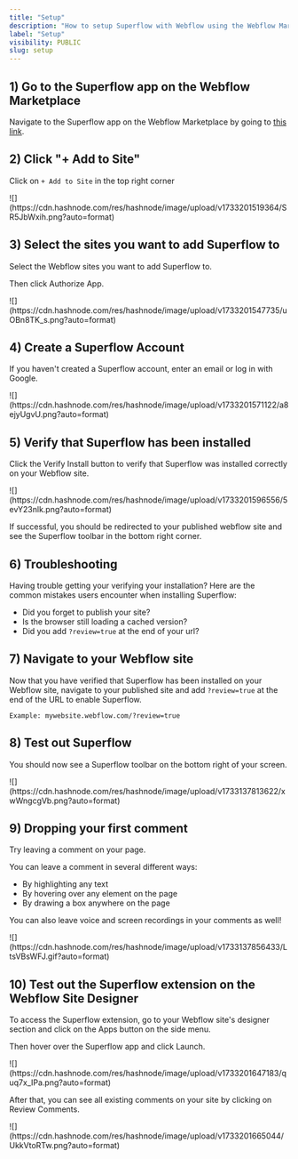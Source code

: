 ```yaml
---
title: "Setup"
description: "How to setup Superflow with Webflow using the Webflow Marketplace Integration"
label: "Setup"
visibility: PUBLIC
slug: setup
---
```



## 1) Go to the Superflow app on the Webflow Marketplace

Navigate to the Superflow app on the Webflow Marketplace by going to [this link](https://webflow.com/apps/detail/superflow?category=productivity-language).

## 2) Click "+ Add to Site"

Click on `+ Add to Site` in the top right corner

<Frame>
![](https://cdn.hashnode.com/res/hashnode/image/upload/v1733201519364/SR5JbWxih.png?auto=format)
</Frame>

## 3) Select the sites you want to add Superflow to

Select the Webflow sites you want to add Superflow to.

Then click Authorize App.

<Frame>
![](https://cdn.hashnode.com/res/hashnode/image/upload/v1733201547735/uOBn8TK_s.png?auto=format)
</Frame>

## 4) Create a Superflow Account

If you haven't created a Superflow account, enter an email or log in with Google.

<Frame>
![](https://cdn.hashnode.com/res/hashnode/image/upload/v1733201571122/a8ejyUgvU.png?auto=format)
</Frame>

## 5) Verify that Superflow has been installed

Click the Verify Install button to verify that Superflow was installed correctly on your Webflow site.

<Frame>
![](https://cdn.hashnode.com/res/hashnode/image/upload/v1733201596556/5evY23nlk.png?auto=format)
</Frame>

If successful, you should be redirected to your published webflow site and see the Superflow toolbar in the bottom right corner.

## 6) Troubleshooting

Having trouble getting your verifying your installation? Here are the common mistakes users encounter when installing Superflow:

 - Did you forget to publish your site?
 - Is the browser still loading a cached version?
 - Did you add `?review=true` at the end of your url?

## 7) Navigate to your Webflow site 

Now that you have verified that Superflow has been installed on your Webflow site, navigate to your published site and add `?review=true` at the end of the URL to enable Superflow. 

`Example: mywebsite.webflow.com/?review=true`


## 8) Test out Superflow

You should now see a Superflow toolbar on the bottom right of your screen.

<Frame>
![](https://cdn.hashnode.com/res/hashnode/image/upload/v1733137813622/xwWngcgVb.png?auto=format)
</Frame>



## 9) Dropping your first comment
Try leaving a comment on your page.

You can leave a comment in several different ways:
- By highlighting any text
- By hovering over any element on the page
- By drawing a box anywhere on the page

You can also leave voice and screen recordings in your comments as well!

<Frame>
![](https://cdn.hashnode.com/res/hashnode/image/upload/v1733137856433/LtsVBsWFJ.gif?auto=format)
</Frame>



## 10) Test out the Superflow extension on the Webflow Site Designer

To access the Superflow extension, go to your Webflow site's designer section and click on the Apps button on the side menu.

Then hover over the Superflow app and click Launch.

<Frame>
![](https://cdn.hashnode.com/res/hashnode/image/upload/v1733201647183/quq7x_IPa.png?auto=format)
</Frame>


After that, you can see all existing comments on your site by clicking on Review Comments.

<Frame>
![](https://cdn.hashnode.com/res/hashnode/image/upload/v1733201665044/UkkVtoRTw.png?auto=format)
</Frame>


